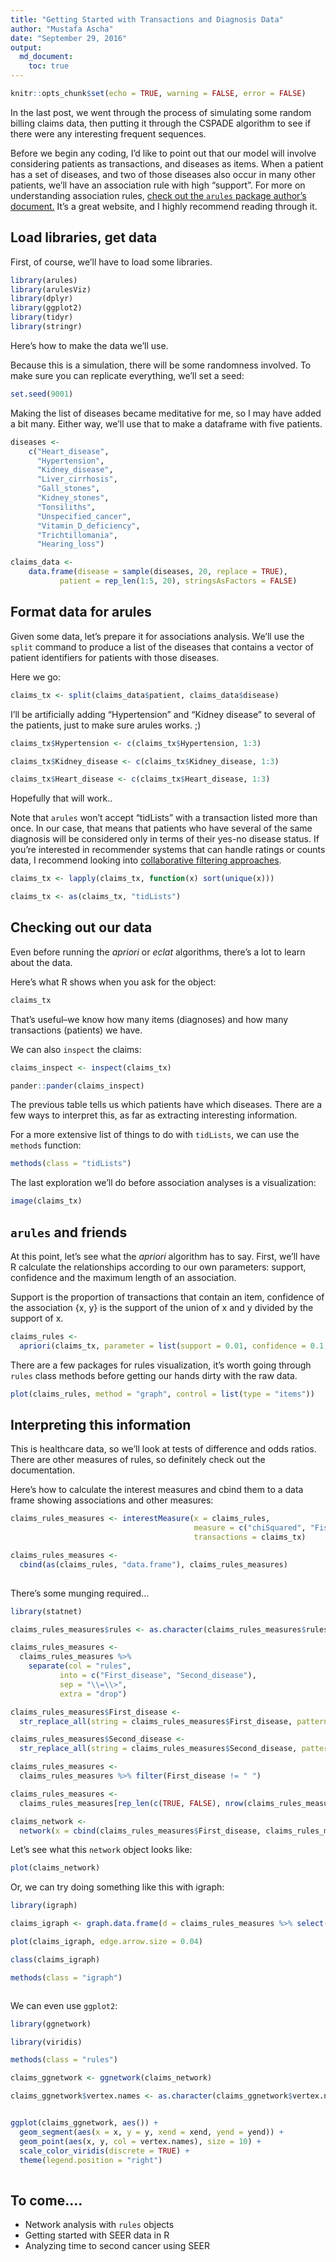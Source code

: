 ```yaml
---
title: "Getting Started with Transactions and Diagnosis Data"
author: "Mustafa Ascha"
date: "September 29, 2016"
output: 
  md_document:
    toc: true
---
```


```r
knitr::opts_chunk$set(echo = TRUE, warning = FALSE, error = FALSE)
```

In the last post, we went through the process of simulating some random billing claims data, then putting it through the CSPADE algorithm to see if there were any interesting frequent sequences. 


Before we begin any coding, I'd like to point out that our model will involve considering patients as transactions, and diseases as items. When a patient has a set of diseases, and two of those diseases also occur in many other patients, we'll have an association rule with high "support". For more on understanding association rules, [check out the `arules` package author's document.](http://michael.hahsler.net/research/arules_RUG_2015/demo/) It's a great website, and I highly recommend reading through it. 

## Load libraries, get data

First, of course, we'll have to load some libraries.

```r

library(arules)
library(arulesViz)
library(dplyr)
library(ggplot2)
library(tidyr)
library(stringr)

```

Here's how to make the data we'll use. 

Because this is a simulation, there will be some randomness involved. To make sure you can replicate everything, we'll set a seed: 

```r

set.seed(9001)

```

Making the list of diseases became meditative for me, so I may have added a bit many. Either way, we'll use that to make a dataframe with five patients. 

```r

diseases <- 
	c("Heart_disease",
	  "Hypertension",
	  "Kidney_disease",
	  "Liver_cirrhosis",
	  "Gall_stones",
	  "Kidney_stones",
	  "Tonsiliths",
	  "Unspecified_cancer",
	  "Vitamin_D_deficiency",
	  "Trichtillomania",
	  "Hearing_loss")

claims_data <- 
	data.frame(disease = sample(diseases, 20, replace = TRUE), 
		   patient = rep_len(1:5, 20), stringsAsFactors = FALSE)

```



## Format data for arules

Given some data, let's prepare it for associations analysis. We'll use the `split` command to produce a list of the diseases that contains a vector of patient identifiers for patients with those diseases.  



Here we go: 

```r

claims_tx <- split(claims_data$patient, claims_data$disease)

```

I'll be artificially adding "Hypertension" and "Kidney disease" to several of the patients, just to make sure arules works. ;)


```r

claims_tx$Hypertension <- c(claims_tx$Hypertension, 1:3)

claims_tx$Kidney_disease <- c(claims_tx$Kidney_disease, 1:3)

claims_tx$Heart_disease <- c(claims_tx$Heart_disease, 1:3)

```

Hopefully that will work..

Note that `arules` won't accept "tidLists" with a transaction listed more than once. In our case, that means that patients who have several of the same diagnosis will be considered only in terms of their yes-no disease status. If you're interested in recommender systems that can handle ratings or counts data, I recommend looking into [collaborative filtering approaches](https://en.wikipedia.org/wiki/Netflix_Prize).

```r

claims_tx <- lapply(claims_tx, function(x) sort(unique(x)))

claims_tx <- as(claims_tx, "tidLists")

```

## Checking out our data

Even before running the *apriori* or *eclat* algorithms, there's a lot to learn about the data.

Here's what R shows when you ask for the object: 

```r

claims_tx

```

That's useful--we know how many items (diagnoses) and how many transactions (patients) we have. 

We can also `inspect` the claims:

```r

claims_inspect <- inspect(claims_tx)

```

```r

pander::pander(claims_inspect)

```


The previous table tells us which patients have which diseases. There are a few ways to interpret this, as far as extracting interesting information.

For a more extensive list of things to do with `tidLists`, we can use the `methods` function: 

```r

methods(class = "tidLists")

```

The last exploration we'll do before association analyses is a visualization: 

```r

image(claims_tx)

```

## `arules` and friends


At this point, let's see what the *apriori* algorithm has to say. First, we'll have R calculate the relationships according to our own parameters: support, confidence and the maximum length of an association.

Support is the proportion of transactions that contain an item, confidence of the association {x, y} is the support of the union of x and y divided by the support of x. 

```r

claims_rules <- 
  apriori(claims_tx, parameter = list(support = 0.01, confidence = 0.1, maxlen = 2))


```

There are a few packages for rules visualization, it's worth going through `rules` class methods before getting our hands dirty with the raw data. 

```r

plot(claims_rules, method = "graph", control = list(type = "items"))

```




## Interpreting this information


This is healthcare data, so we'll look at tests of difference and odds ratios. There are other measures of rules, so definitely check out the documentation.

Here's how to calculate the interest measures and cbind them to a data frame showing associations and other measures: 

```r

claims_rules_measures <- interestMeasure(x = claims_rules, 
                                         measure = c("chiSquared", "FishersExactTest", "oddsRatio"), 
                                         transactions = claims_tx)

claims_rules_measures <- 
  cbind(as(claims_rules, "data.frame"), claims_rules_measures)
                           

```


There's some munging required...


```r


library(statnet)

claims_rules_measures$rules <- as.character(claims_rules_measures$rules)

claims_rules_measures <- 
  claims_rules_measures %>% 
    separate(col = "rules", 
           into = c("First_disease", "Second_disease"), 
           sep = "\\=\\>", 
           extra = "drop")

claims_rules_measures$First_disease <- 
  str_replace_all(string = claims_rules_measures$First_disease, pattern = "\\{|\\}", replacement = "") %>% str_trim(side = "both")

claims_rules_measures$Second_disease <- 
  str_replace_all(string = claims_rules_measures$Second_disease, pattern = "\\{|\\}", replacement = "") %>% str_trim(side = "both")

claims_rules_measures <- 
  claims_rules_measures %>% filter(First_disease != " ")

claims_rules_measures <- 
  claims_rules_measures[rep_len(c(TRUE, FALSE), nrow(claims_rules_measures)),]

claims_network <- 
  network(x = cbind(claims_rules_measures$First_disease, claims_rules_measures$Second_disease), directed = TRUE)

```

Let's see what this `network` object looks like: 

```r

plot(claims_network)

```

Or, we can try doing something like this with igraph:

```r


library(igraph)

claims_igraph <- graph.data.frame(d = claims_rules_measures %>% select(First_disease, Second_disease, oddsRatio))

plot(claims_igraph, edge.arrow.size = 0.04)

class(claims_igraph)

methods(class = "igraph")



```

We can even use `ggplot2`:

```r

library(ggnetwork)

library(viridis)

methods(class = "rules")

claims_ggnetwork <- ggnetwork(claims_network)

claims_ggnetwork$vertex.names <- as.character(claims_ggnetwork$vertex.names)


ggplot(claims_ggnetwork, aes()) + 
  geom_segment(aes(x = x, y = y, xend = xend, yend = yend)) + 
  geom_point(aes(x, y, col = vertex.names), size = 10) + 
  scale_color_viridis(discrete = TRUE) + 
  theme(legend.position = "right")
  
```


## To come....

* Network analysis with `rules` objects
* Getting started with SEER data in R
* Analyzing time to second cancer using SEER





















